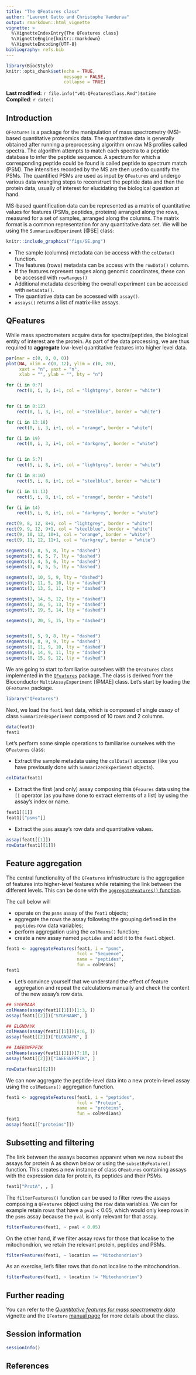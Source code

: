 ```yaml
---
title: "The QFeatures class"
author: "Laurent Gatto and Christophe Vanderaa"
output: rmarkdown::html_vignette
vignette: >
  %\VignetteIndexEntry{The QFeatures class}
  %\VignetteEngine{knitr::rmarkdown}
  %\VignetteEncoding{UTF-8}
bibliography: refs.bib
---
```


```r
library(BiocStyle)
knitr::opts_chunk$set(echo = TRUE,
                      message = FALSE,
                      collapse = TRUE)
```

**Last modified:** `r file.info("v01-QFeaturesClass.Rmd")$mtime`<br/>
**Compiled**: `r date()`

## Introduction

`QFeatures` is a package for the manipulation of mass spectrometry 
(MS)-based quantitative proteomics data. The quantitative data is 
generally obtained after running a preprocessing algorithm on raw MS 
profiles called spectra. The algorithm attempts to match each spectra 
to a peptide database to infer the peptide sequence. A spectrum
for which a corresponding peptide could be found is called peptide to
spectrum match (PSM). The intensities recorded by the MS are then 
used to quantify the PSMs. The quantified PSMs are used as input by 
`QFeatures` and undergo various data wrangling steps to reconstruct
the peptide data and then the protein data, usually of interest for 
elucidating the biological question at hand. 

MS-based quantification data can be represented as a matrix of 
quantitative values for features (PSMs, peptides, proteins) arranged 
along the rows, measured for a set of samples, arranged along the 
columns. The matrix format is a common representation for any 
quantitative data set. We will be using the `SummarizedExperiment` 
[@SE] class:

```r
knitr::include_graphics("figs/SE.png")
```

- The sample (columns) metadata can be access with the `colData()`
  function.
- The features (rows) metadata can be access with the `rowData()`
  column.
- If the features represent ranges along genomic coordinates, these
  can be accessed with `rowRanges()`
- Additional metadata describing the overall experiment can be
  accessed with `metadata()`.
- The quantiative data can be accessed with `assay()`.
- `assays()` returns a list of matrix-like assays.

## QFeatures

While mass spectrometers acquire data for spectra/peptides, the
biological entity of interest are the protein. As part of the data
processing, we are thus required to **aggregate** low-level
quantitative features into higher level data.

```r
par(mar = c(0, 0, 0, 0))
plot(NA, xlim = c(0, 12), ylim = c(0, 20),
     xaxt = "n", yaxt = "n",
     xlab = "", ylab = "", bty = "n")

for (i in 0:7)
    rect(0, i, 3, i+1, col = "lightgrey", border = "white")


for (i in 8:12)
    rect(0, i, 3, i+1, col = "steelblue", border = "white")

for (i in 13:18)
    rect(0, i, 3, i+1, col = "orange", border = "white")

for (i in 19)
    rect(0, i, 3, i+1, col = "darkgrey", border = "white")


for (i in 5:7)
    rect(5, i, 8, i+1, col = "lightgrey", border = "white")

for (i in 8:10)
    rect(5, i, 8, i+1, col = "steelblue", border = "white")

for (i in 11:13)
    rect(5, i, 8, i+1, col = "orange", border = "white")

for (i in 14)
    rect(5, i, 8, i+1, col = "darkgrey", border = "white")

rect(9, 8, 12, 8+1, col = "lightgrey", border = "white")
rect(9, 9, 12, 9+1, col = "steelblue", border = "white")
rect(9, 10, 12, 10+1, col = "orange", border = "white")
rect(9, 11, 12, 11+1, col = "darkgrey", border = "white")

segments(3, 8, 5, 8, lty = "dashed")
segments(3, 6, 5, 7, lty = "dashed")
segments(3, 4, 5, 6, lty = "dashed")
segments(3, 0, 5, 5, lty = "dashed")

segments(3, 10, 5, 9, lty = "dashed")
segments(3, 11, 5, 10, lty = "dashed")
segments(3, 13, 5, 11, lty = "dashed")

segments(3, 14, 5, 12, lty = "dashed")
segments(3, 16, 5, 13, lty = "dashed")
segments(3, 19, 5, 14, lty = "dashed")

segments(3, 20, 5, 15, lty = "dashed")


segments(8, 5, 9, 8, lty = "dashed")
segments(8, 8, 9, 9, lty = "dashed")
segments(8, 11, 9, 10, lty = "dashed")
segments(8, 14, 9, 11, lty = "dashed")
segments(8, 15, 9, 12, lty = "dashed")
```

We are going to start to familiarise ourselves with the `QFeatures`
class implemented in the
[`QFeatures`](https://rformassspectrometry.github.io/QFeatures/articles/QFeatures.html)
package. The class is derived from the Bioconductor
`MultiAssayExperiment` [@MAE] class. Let's start by loading the
`QFeatures` package.

```r
library("QFeatures")
```

Next, we load the `feat1` test data, which is composed of single
*assay* of class `SummarizedExperiment` composed of 10 rows and 2
columns.

```r
data(feat1)
feat1
```

Let's perform some simple operations to familiarise ourselves with the
`QFeatures` class:

- Extract the sample metadata using the `colData()` accessor (like you
  have previously done with `SummarizedExperiment` objects).

```r
colData(feat1)
```

- Extract the first (and only) assay composing this `QFeaures` data
  using the `[[` operator (as you have done to extract elements of a
  list) by using the assay's index or name.

```r
feat1[[1]]
feat1[["psms"]]
```

- Extract the `psms` assay's row data and quantitative values.

```r
assay(feat1[[1]])
rowData(feat1[[1]])
```

## Feature aggregation


The central functionality of the `QFeatures` infrastructure is the
aggregation of features into higher-level features while retaining the
link between the different levels. This can be done with the
[`aggregateFeatures()` function](https://rformassspectrometry.github.io/QFeatures/reference/QFeatures-aggregate.html).

The call below will

- operate on the `psms` assay of the `feat1` objects;
- aggregate the rows the assay following the grouping defined in the
  `peptides` row data variables;
- perform aggregation using the `colMeans()` function;
- create a new assay named `peptides` and add it to the `feat1`
  object.

```r
feat1 <- aggregateFeatures(feat1, i = "psms",
                           fcol = "Sequence",
                           name = "peptides",
                           fun = colMeans)
feat1
```

- Let's convince yourself that we understand the effect of feature
  aggregation and repeat the calculations manually and check the
  content of the new assay's row data.

```r
## SYGFNAAR
colMeans(assay(feat1[[1]])[1:3, ])
assay(feat1[[2]])["SYGFNAAR", ]

## ELGNDAYK
colMeans(assay(feat1[[1]])[4:6, ])
assay(feat1[[2]])["ELGNDAYK", ]

## IAEESNFPFIK
colMeans(assay(feat1[[1]])[7:10, ])
assay(feat1[[2]])["IAEESNFPFIK", ]
```

```r
rowData(feat1[[2]])
```

We can now aggregate the peptide-level data into a new protein-level
assay using the `colMedians()` aggregation function.

```r
feat1 <- aggregateFeatures(feat1, i = "peptides",
                           fcol = "Protein",
                           name = "proteins",
                           fun = colMedians)
feat1
assay(feat1[["proteins"]])
```


## Subsetting and filtering

The link between the assays becomes apparent when we now subset the
assays for protein A as shown below or using the `subsetByFeature()`
function. This creates a new instance of class `QFeatures` containing
assays with the expression data for protein, its peptides and their
PSMs.

```r
feat1["ProtA", , ]
```

The `filterFeatures()` function can be used to filter rows the assays
composing a `QFeatures` object using the row data variables. We can
for example retain rows that have a `pval` < 0.05, which would only
keep rows in the `psms` assay because the `pval` is only relevant for
that assay.

```r
filterFeatures(feat1, ~ pval < 0.05)
```

On the other hand, if we filter assay rows for those that localise to
the mitochondrion, we retain the relevant protein, peptides and PSMs.

```r
filterFeatures(feat1, ~ location == "Mitochondrion")
```

As an exercise, let's filter rows that do not localise to the
mitochondrion.


```r
filterFeatures(feat1, ~ location != "Mitochondrion")
```

## Further reading

You can refer to the [*Quantitative features for mass spectrometry
data*](https://rformassspectrometry.github.io/QFeatures/articles/QFeatures.html)
vignette and the `QFeature` [manual
page](https://rformassspectrometry.github.io/QFeatures/reference/QFeatures-class.html)
for more details about the class.

## Session information {-}

```r
sessionInfo()
```

## References {-}
